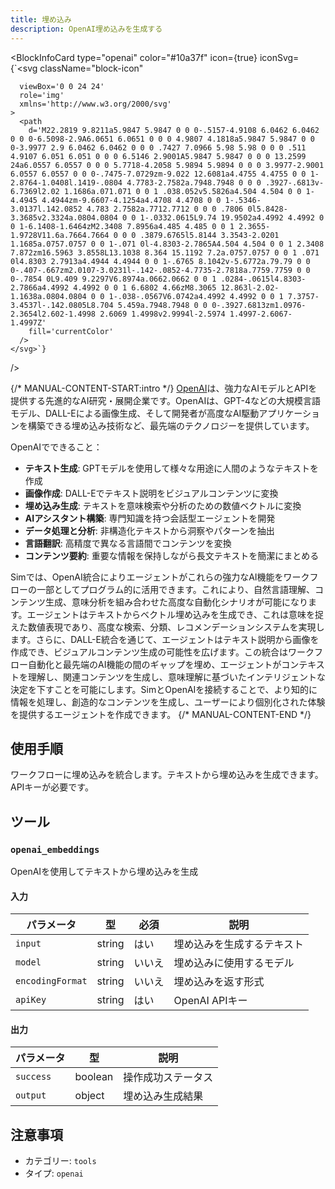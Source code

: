 ```yaml
---
title: 埋め込み
description: OpenAI埋め込みを生成する
---
```



<BlockInfoCard 
  type="openai"
  color="#10a37f"
  icon={true}
  iconSvg={`<svg className="block-icon"
      
      
      
      viewBox='0 0 24 24'
      role='img'
      xmlns='http://www.w3.org/2000/svg'
    >
      <path
        d='M22.2819 9.8211a5.9847 5.9847 0 0 0-.5157-4.9108 6.0462 6.0462 0 0 0-6.5098-2.9A6.0651 6.0651 0 0 0 4.9807 4.1818a5.9847 5.9847 0 0 0-3.9977 2.9 6.0462 6.0462 0 0 0 .7427 7.0966 5.98 5.98 0 0 0 .511 4.9107 6.051 6.051 0 0 0 6.5146 2.9001A5.9847 5.9847 0 0 0 13.2599 24a6.0557 6.0557 0 0 0 5.7718-4.2058 5.9894 5.9894 0 0 0 3.9977-2.9001 6.0557 6.0557 0 0 0-.7475-7.0729zm-9.022 12.6081a4.4755 4.4755 0 0 1-2.8764-1.0408l.1419-.0804 4.7783-2.7582a.7948.7948 0 0 0 .3927-.6813v-6.7369l2.02 1.1686a.071.071 0 0 1 .038.052v5.5826a4.504 4.504 0 0 1-4.4945 4.4944zm-9.6607-4.1254a4.4708 4.4708 0 0 1-.5346-3.0137l.142.0852 4.783 2.7582a.7712.7712 0 0 0 .7806 0l5.8428-3.3685v2.3324a.0804.0804 0 0 1-.0332.0615L9.74 19.9502a4.4992 4.4992 0 0 1-6.1408-1.6464zM2.3408 7.8956a4.485 4.485 0 0 1 2.3655-1.9728V11.6a.7664.7664 0 0 0 .3879.6765l5.8144 3.3543-2.0201 1.1685a.0757.0757 0 0 1-.071 0l-4.8303-2.7865A4.504 4.504 0 0 1 2.3408 7.872zm16.5963 3.8558L13.1038 8.364 15.1192 7.2a.0757.0757 0 0 1 .071 0l4.8303 2.7913a4.4944 4.4944 0 0 1-.6765 8.1042v-5.6772a.79.79 0 0 0-.407-.667zm2.0107-3.0231l-.142-.0852-4.7735-2.7818a.7759.7759 0 0 0-.7854 0L9.409 9.2297V6.8974a.0662.0662 0 0 1 .0284-.0615l4.8303-2.7866a4.4992 4.4992 0 0 1 6.6802 4.66zM8.3065 12.863l-2.02-1.1638a.0804.0804 0 0 1-.038-.0567V6.0742a4.4992 4.4992 0 0 1 7.3757-3.4537l-.142.0805L8.704 5.459a.7948.7948 0 0 0-.3927.6813zm1.0976-2.3654l2.602-1.4998 2.6069 1.4998v2.9994l-2.5974 1.4997-2.6067-1.4997Z'
        fill='currentColor'
      />
    </svg>`}
/>

{/* MANUAL-CONTENT-START:intro */}
[OpenAI](https://www.openai.com)は、強力なAIモデルとAPIを提供する先進的なAI研究・展開企業です。OpenAIは、GPT-4などの大規模言語モデル、DALL-Eによる画像生成、そして開発者が高度なAI駆動アプリケーションを構築できる埋め込み技術など、最先端のテクノロジーを提供しています。

OpenAIでできること：

- **テキスト生成**: GPTモデルを使用して様々な用途に人間のようなテキストを作成
- **画像作成**: DALL-Eでテキスト説明をビジュアルコンテンツに変換
- **埋め込み生成**: テキストを意味検索や分析のための数値ベクトルに変換
- **AIアシスタント構築**: 専門知識を持つ会話型エージェントを開発
- **データ処理と分析**: 非構造化テキストから洞察やパターンを抽出
- **言語翻訳**: 高精度で異なる言語間でコンテンツを変換
- **コンテンツ要約**: 重要な情報を保持しながら長文テキストを簡潔にまとめる

Simでは、OpenAI統合によりエージェントがこれらの強力なAI機能をワークフローの一部としてプログラム的に活用できます。これにより、自然言語理解、コンテンツ生成、意味分析を組み合わせた高度な自動化シナリオが可能になります。エージェントはテキストからベクトル埋め込みを生成でき、これは意味を捉えた数値表現であり、高度な検索、分類、レコメンデーションシステムを実現します。さらに、DALL-E統合を通じて、エージェントはテキスト説明から画像を作成でき、ビジュアルコンテンツ生成の可能性を広げます。この統合はワークフロー自動化と最先端のAI機能の間のギャップを埋め、エージェントがコンテキストを理解し、関連コンテンツを生成し、意味理解に基づいたインテリジェントな決定を下すことを可能にします。SimとOpenAIを接続することで、より知的に情報を処理し、創造的なコンテンツを生成し、ユーザーにより個別化された体験を提供するエージェントを作成できます。
{/* MANUAL-CONTENT-END */}

## 使用手順

ワークフローに埋め込みを統合します。テキストから埋め込みを生成できます。APIキーが必要です。

## ツール

### `openai_embeddings`

OpenAIを使用してテキストから埋め込みを生成

#### 入力

| パラメータ | 型 | 必須 | 説明 |
| --------- | ---- | -------- | ----------- |
| `input` | string | はい | 埋め込みを生成するテキスト |
| `model` | string | いいえ | 埋め込みに使用するモデル |
| `encodingFormat` | string | いいえ | 埋め込みを返す形式 |
| `apiKey` | string | はい | OpenAI APIキー |

#### 出力

| パラメータ | 型 | 説明 |
| --------- | ---- | ----------- |
| `success` | boolean | 操作成功ステータス |
| `output` | object | 埋め込み生成結果 |

## 注意事項

- カテゴリー: `tools`
- タイプ: `openai`

